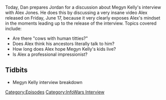 {{DEFAULTSORT:
    #_EPISODE_0054:Megyn Kelly Interview Pt. 1
}}{{Episode
    | title           = Megyn Kelly Interview Pt. 1
    | caption         = Listen to this episode on [https://knowledgefight.libsyn.com/knowledge-fight-megyn-kelly-interview-pt-1 Libsyn] [https://open.spotify.com/episode/3wr4ljNR4r128aNtiaUvZx Spotify], Read the [[Transcript/54: Megyn Kelly Interview Pt. 1|Unofficial Transcript]]
    | episodeNumber   = 54
    | length          = 02:34:49
    | airDate         = June 19, 2017
    | coverageDate    = June 17, 2017
    | episodeType     = [[:Category:InfoWars Interview|InfoWars Interview]]
    | appearance      = [[Megyn Kelly]]
    | previousEpisode = [[53: June 12, 2017]]
    | nextEpisode     = [[55: Megyn Kelly Interview Pt. 2]]
}}

{{Stub}}

Today, Dan prepares Jordan for a discussion about Megyn Kelly's interview with Alex Jones. He does this by discussing a very insane video Alex released on Friday, June 17, because it very clearly exposes Alex's mindset in the moments leading up to the release of the interview. Topics covered include:

*Are there "cows with human titties?"
*Does Alex think his ancestors literally talk to him?
*How long does Alex hope Megyn Kelly's kids live?
*Is Alex a professional impressionist?

==Tidbits==

*Megyn Kelly interview breakdown

[[Category:Episodes]]
[[Category:InfoWars Interview]]
